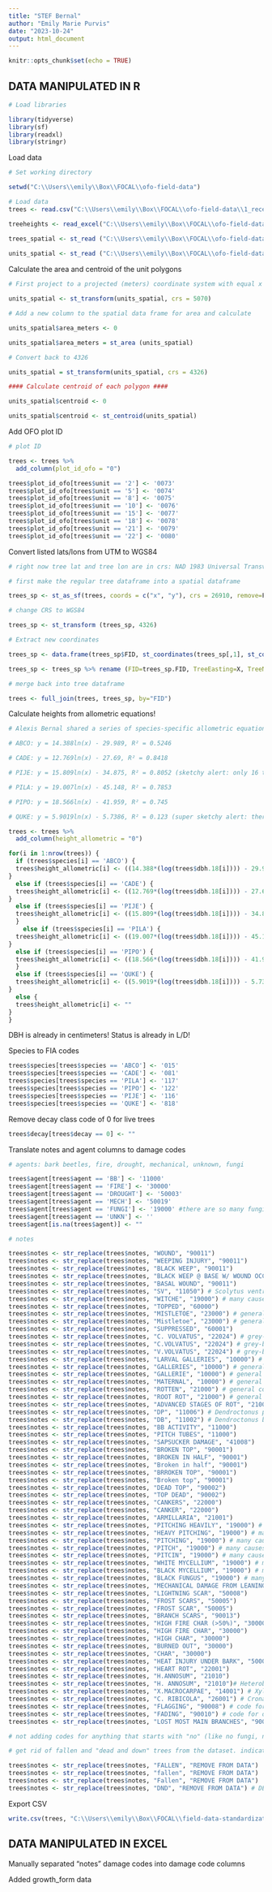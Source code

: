 ```yaml
---
title: "STEF Bernal"
author: "Emily Marie Purvis"
date: "2023-10-24"
output: html_document
---
```


```r
knitr::opts_chunk$set(echo = TRUE)
```


## DATA MANIPULATED IN R

```r

# Load libraries

library(tidyverse)
library(sf)
library(readxl)
library(stringr)
```

Load data

```r

# Set working directory

setwd("C:\\Users\\emily\\Box\\FOCAL\\ofo-field-data")

# Load data
trees <- read.csv("C:\\Users\\emily\\Box\\FOCAL\\ofo-field-data\\1_received-data\\0007\\data\\STEF_VDT_Derek_Young\\VDT_Data\\All_trees.csv")

treeheights <- read_excel("C:\\Users\\emily\\Box\\FOCAL\\ofo-field-data\\1_received-data\\0007\\data\\STEF_VDT_Derek_Young\\VDT_Data\\STEF_Regression_Heights.xlsx")

trees_spatial <- st_read ("C:\\Users\\emily\\Box\\FOCAL\\ofo-field-data\\1_received-data\\0007\\data\\STEF_VDT_Derek_Young\\VDT_GIS\\VDT_trees\\All_trees.shp")
  
units_spatial <- st_read ("C:\\Users\\emily\\Box\\FOCAL\\ofo-field-data\\1_received-data\\0007\\data\\STEF_VDT_Derek_Young\\VDT_GIS\\VDT_unit_boundaries\\VDT_boundaries.shp")
```

Calculate the area and centroid of the unit polygons

```r
# First project to a projected (meters) coordinate system with equal x and y distances, CONUS Albers Equal Area (EPSG: 5070) 

units_spatial <- st_transform(units_spatial, crs = 5070)

# Add a new column to the spatial data frame for area and calculate

units_spatial$area_meters <- 0

units_spatial$area_meters = st_area (units_spatial)

# Convert back to 4326

units_spatial = st_transform(units_spatial, crs = 4326)

#### Calculate centroid of each polygon ####

units_spatial$centroid <- 0

units_spatial$centroid <- st_centroid(units_spatial)
```

Add OFO plot ID

```r

# plot ID

trees <- trees %>%
  add_column(plot_id_ofo = "0")

trees$plot_id_ofo[trees$unit == '2'] <- '0073'
trees$plot_id_ofo[trees$unit == '5'] <- '0074'
trees$plot_id_ofo[trees$unit == '8'] <- '0075'
trees$plot_id_ofo[trees$unit == '10'] <- '0076'
trees$plot_id_ofo[trees$unit == '15'] <- '0077'
trees$plot_id_ofo[trees$unit == '18'] <- '0078'
trees$plot_id_ofo[trees$unit == '21'] <- '0079'
trees$plot_id_ofo[trees$unit == '22'] <- '0080'

```

Convert listed lats/lons from UTM to WGS84

```r

# right now tree lat and tree lon are in crs: NAD 1983 Universal Transverse Mercator (UTM) Zone 10N, or epsg 26910

# first make the regular tree dataframe into a spatial dataframe

trees_sp <- st_as_sf(trees, coords = c("x", "y"), crs = 26910, remove=F)

# change CRS to WGS84

trees_sp <- st_transform (trees_sp, 4326)

# Extract new coordinates

trees_sp <- data.frame(trees_sp$FID, st_coordinates(trees_sp[,1], st_coordinates(trees_sp[,2]))) 

trees_sp <- trees_sp %>% rename (FID=trees_sp.FID, TreeEasting=X, TreeNorthing=Y)

# merge back into tree dataframe

trees <- full_join(trees, trees_sp, by="FID")

```


Calculate heights from allometric equations! 

```r

# Alexis Bernal shared a series of species-specific allometric equations that can be used to predict tree heights from DBH. These equations were created from stands at STEF.

# ABCO: y = 14.388ln(x) - 29.989, R² = 0.5246

# CADE: y = 12.769ln(x) - 27.69, R² = 0.8418

# PIJE: y = 15.809ln(x) - 34.875, R² = 0.8052 (sketchy alert: only 16 trees used to create this equation...)

# PILA: y = 19.007ln(x) - 45.148, R² = 0.7853

# PIPO: y = 18.566ln(x) - 41.959, R² = 0.745

# QUKE: y = 5.9019ln(x) - 5.7386, R² = 0.123 (super sketchy alert: there were only 10 trees used to create this equation)

trees <- trees %>%
  add_column(height_allometric = "0")

for(i in 1:nrow(trees)) {
  if (trees$species[i] == 'ABCO') {
  trees$height_allometric[i] <- ((14.388*(log(trees$dbh.18[i]))) - 29.989)
} 
  else if (trees$species[i] == 'CADE') {
  trees$height_allometric[i] <- ((12.769*(log(trees$dbh.18[i]))) - 27.69)
} 
  else if (trees$species[i] == 'PIJE') {
  trees$height_allometric[i] <- ((15.809*(log(trees$dbh.18[i]))) - 34.875)
  } 
    else if (trees$species[i] == 'PILA') {
  trees$height_allometric[i] <- ((19.007*(log(trees$dbh.18[i]))) - 45.148)
} 
  else if (trees$species[i] == 'PIPO') {
  trees$height_allometric[i] <- ((18.566*(log(trees$dbh.18[i]))) - 41.959)
  } 
  else if (trees$species[i] == 'QUKE') {
  trees$height_allometric[i] <- ((5.9019*(log(trees$dbh.18[i]))) - 5.7386)
} 
  else {
  trees$height_allometric[i] <- ""
}
}

```


DBH is already in centimeters! Status is already in L/D!

Species to FIA codes

```r

trees$species[trees$species == 'ABCO'] <- '015'
trees$species[trees$species == 'CADE'] <- '081'
trees$species[trees$species == 'PILA'] <- '117'
trees$species[trees$species == 'PIPO'] <- '122'
trees$species[trees$species == 'PIJE'] <- '116'
trees$species[trees$species == 'QUKE'] <- '818'
```

Remove decay class code of 0 for live trees

```r

trees$decay[trees$decay == 0] <- ""
```


Translate notes and agent columns to damage codes

```r

# agents: bark beetles, fire, drought, mechanical, unknown, fungi

trees$agent[trees$agent == 'BB'] <- '11000'
trees$agent[trees$agent == 'FIRE'] <- '30000'
trees$agent[trees$agent == 'DROUGHT'] <- '50003'
trees$agent[trees$agent == 'MECH'] <- '50019'
trees$agent[trees$agent == 'FUNGI'] <- '19000' #there are so many fungi that can kill trees, I'm labelling these as "general diseases" which encapsulates rots, rusts, root/butt diseases, other types of stem decay, etc
trees$agent[trees$agent == 'UNKN'] <- ''
trees$agent[is.na(trees$agent)] <- ""

# notes

trees$notes <- str_replace(trees$notes, "WOUND", "90011")
trees$notes <- str_replace(trees$notes, "WEEPING INJURY", "90011")
trees$notes <- str_replace(trees$notes, "BLACK WEEP", "90011")
trees$notes <- str_replace(trees$notes, "BLACK WEEP @ BASE W/ WOUND OCCLUSION", "90011")
trees$notes <- str_replace(trees$notes, "BASAL WOUND", "90011")
trees$notes <- str_replace(trees$notes, "SV", "11050") # Scolytus ventralis 
trees$notes <- str_replace(trees$notes, "WITCHE", "19000") # many causes of witches' brooms so I'm labelling them as "general diseases"
trees$notes <- str_replace(trees$notes, "TOPPED", "60000")
trees$notes <- str_replace(trees$notes, "MISTLETOE", "23000") # general code for parisitic/epiphytic plants, there are so many mistletoes 
trees$notes <- str_replace(trees$notes, "Mistletoe", "23000") # general code for parisitic/epiphytic plants, there are so many mistletoes 
trees$notes <- str_replace(trees$notes, "SUPPRESSED", "60001")
trees$notes <- str_replace(trees$notes, "C. VOLVATUS", "22024") # grey-brown sap rot
trees$notes <- str_replace(trees$notes, "C.VOLVATUS", "22024") # grey-brown sap rot	
trees$notes <- str_replace(trees$notes, "V.VOLVATUS", "22024") # grey-brown sap rot	
trees$notes <- str_replace(trees$notes, "LARVAL GALLERIES", "10000") # general code for insects-- too many beetles/flies leave galleries that I can't identify 
trees$notes <- str_replace(trees$notes, "GALLERIES", "10000") # general code for insects-- too many beetles/flies leave galleries that I can't identify 
trees$notes <- str_replace(trees$notes, "GALLERIE", "10000") # general code for insects-- too many beetles/flies leave galleries that I can't identify 
trees$notes <- str_replace(trees$notes, "MATERNAL", "10000") # general code for insects-- too many beetles/flies leave galleries that I can't identify 
trees$notes <- str_replace(trees$notes, "ROTTEN", "21000") # general code for root/butt diseases 
trees$notes <- str_replace(trees$notes, "ROOT ROT", "21000") # general code for root/butt diseases 
trees$notes <- str_replace(trees$notes, "ADVANCED STAGES OF ROT", "21000") # general code for root/butt diseases 
trees$notes <- str_replace(trees$notes, "DP", "11006") # Dendroctonus ponderosae
trees$notes <- str_replace(trees$notes, "DB", "11002") # Dendroctonus brevicomis
trees$notes <- str_replace(trees$notes, "BB ACTIVITY", "11000")
trees$notes <- str_replace(trees$notes, "PITCH TUBES", "11000")
trees$notes <- str_replace(trees$notes, "SAPSUCKER DAMAGE", "41008")
trees$notes <- str_replace(trees$notes, "BROKEN TOP", "90001")
trees$notes <- str_replace(trees$notes, "BROKEN IN HALF", "90001")
trees$notes <- str_replace(trees$notes, "Broken in half", "90001")
trees$notes <- str_replace(trees$notes, "BRROKEN TOP", "90001")
trees$notes <- str_replace(trees$notes, "Broken top", "90001")
trees$notes <- str_replace(trees$notes, "DEAD TOP", "90002")
trees$notes <- str_replace(trees$notes, "TOP DEAD", "90002")
trees$notes <- str_replace(trees$notes, "CANKERS", "22000")
trees$notes <- str_replace(trees$notes, "CANKER", "22000")
trees$notes <- str_replace(trees$notes, "ARMILLARIA", "21001")
trees$notes <- str_replace(trees$notes, "PITCHING HEAVILY", "19000") # many causes of pitching, noting it as "general diseases" 
trees$notes <- str_replace(trees$notes, "HEAVY PITCHING", "19000") # many causes of pitching, noting it as "general diseases"
trees$notes <- str_replace(trees$notes, "PITCHING", "19000") # many causes of pitching, noting it as "general diseases" 
trees$notes <- str_replace(trees$notes, "PITCH", "19000") # many causes of pitching, noting it as "general diseases" 
trees$notes <- str_replace(trees$notes, "PITCIN", "19000") # many causes of pitching, noting it as "general diseases" 
trees$notes <- str_replace(trees$notes, "WHITE MYCELLIUM", "19000") # many fungi, noting it as "general diseases" 
trees$notes <- str_replace(trees$notes, "BLACK MYCELLIUM", "19000") # many fungi, noting it as "general diseases" 
trees$notes <- str_replace(trees$notes, "BLACK FUNGUS", "19000") # many fungi, noting it as "general diseases" 
trees$notes <- str_replace(trees$notes, "MECHANICAL DAMAGE FROM LEANING PILA", "50000") # labelled as "abiotic damage" because can't tell if it's human-caused or not 
trees$notes <- str_replace(trees$notes, "LIGHTNING SCAR", "50008")
trees$notes <- str_replace(trees$notes, "FROST SCARS", "50005")
trees$notes <- str_replace(trees$notes, "FROST SCAR", "50005")
trees$notes <- str_replace(trees$notes, "BRANCH SCARS", "90013")
trees$notes <- str_replace(trees$notes, "HIGH FIRE CHAR (>50%)", "30000")
trees$notes <- str_replace(trees$notes, "HIGH FIRE CHAR", "30000")
trees$notes <- str_replace(trees$notes, "HIGH CHAR", "30000")
trees$notes <- str_replace(trees$notes, "BURNED OUT", "30000")
trees$notes <- str_replace(trees$notes, "CHAR", "30000")
trees$notes <- str_replace(trees$notes, "HEAT INJURY UNDER BARK", "50007")
trees$notes <- str_replace(trees$notes, "HEART ROT", "22001")
trees$notes <- str_replace(trees$notes, "H.ANNOSUM", "21010")
trees$notes <- str_replace(trees$notes, "H. ANNOSUM", "21010")# Heterobasidion annosum
trees$notes <- str_replace(trees$notes, "X.MACROCARPAE", "14001") # Xylococcus macrocarpae, incense cedar scale. No code for this, coded as "scale insects"
trees$notes <- str_replace(trees$notes, "C. RIBICOLA", "26001") # Cronartium ribicola , white pine blister rust
trees$notes <- str_replace(trees$notes, "FLAGGING", "90008") # code for foliage discoloration
trees$notes <- str_replace(trees$notes, "FADING", "90010") # code for dieback
trees$notes <- str_replace(trees$notes, "LOST MOST MAIN BRANCHES", "90013") 

# not adding codes for anything that starts with "no" (like no fungi, no beetles) and other things that are not damages

# get rid of fallen and "dead and down" trees from the dataset. indicate this in the excel file-- can't remove in R unfortunately because these notes are part of much longer strings

trees$notes <- str_replace(trees$notes, "FALLEN", "REMOVE FROM DATA") 
trees$notes <- str_replace(trees$notes, "fallen", "REMOVE FROM DATA") 
trees$notes <- str_replace(trees$notes, "Fallen", "REMOVE FROM DATA") 
trees$notes <- str_replace(trees$notes, "DND", "REMOVE FROM DATA") # DEAD AND DOWN

```

Export CSV

```r

write.csv(trees, "C:\\Users\\emily\\Box\\FOCAL\\field-data-standardization\\STEF.BERNAL\\20231030_STEF_BERNAL.csv")

```

## DATA MANIPULATED IN EXCEL

Manually separated "notes" damage codes into damage code columns 

Added growth_form data